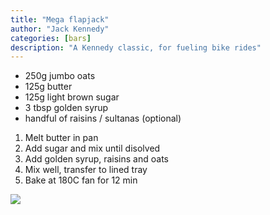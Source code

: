```yaml
---
title: "Mega flapjack"
author: "Jack Kennedy"
categories: [bars]
description: "A Kennedy classic, for fueling bike rides"
---
```


- 250g jumbo oats
- 125g butter
- 125g light brown sugar
- 3 tbsp golden syrup
- handful of raisins / sultanas (optional)

1. Melt butter in pan
1. Add sugar and mix until disolved
1. Add golden syrup, raisins and oats
1. Mix well, transfer to lined tray
1. Bake at 180C fan for 12 min

![](flapjack.jpg)
